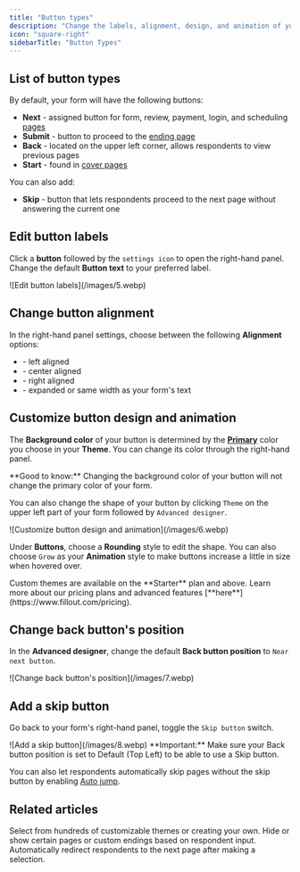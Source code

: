 ```yaml
---
title: "Button types"
description: "Change the labels, alignment, design, and animation of your form's next, submit, and start buttons. Add a skip button and edit the position of your back button."
icon: "square-right"
sidebarTitle: "Button Types"
---
```


## List of button types

By default, your form will have the following buttons:

- **Next**  - assigned button for form, review, payment, login, and scheduling [pages](/help/page-types)
- **Submit** - button to proceed to the [ending page](/help/ending-page)
- **Back**  - located on the upper left corner, allows respondents to view previous pages
- **Start** - found in [cover pages](/help/cover-page)

You can also add:

- **Skip** - button that lets respondents proceed to the next page without answering the current one

## Edit button labels

Click a **button** followed by the `settings icon` to open the right-hand panel. Change the default **Button text** to your preferred label.

<Frame>
  ![Edit button labels](/images/5.webp)
</Frame>

## Change button alignment

In the right-hand panel settings, choose between the following **Alignment** options:

- <Icon icon="arrow-left" /> - left aligned
- <Icon icon="arrow-right" /><Icon icon="pipe" /> <Icon icon="arrow-left" /> - center aligned
- <Icon icon="arrow-right" /> - right aligned
- <Icon icon="arrow-left" /> <Icon icon="pipe" /><Icon icon="arrow-right" /> - expanded or same width as your form's text

## Customize button design and animation

The **Background color** of your button is determined by the [**Primary**](/help/themes) color you choose in your **Theme**. You can change its color through the right-hand panel.

<Check>
  **Good to know:** Changing the background color of your button will not change the primary color of your form.
</Check>

You can also change the shape of your button by clicking `Theme` on the upper left part of your form followed by `Advanced designer`.

<Frame>
  ![Customize button design and animation](/images/6.webp)
</Frame>

Under **Buttons**, choose a **Rounding** style to edit the shape. You can also choose `Grow` as your **Animation** style to make buttons increase a little in size when hovered over.

<Note>
  Custom themes are available on the **Starter** plan and above. Learn more about our pricing plans and advanced features [**here**](https://www.fillout.com/pricing).
</Note>

## Change back button's position

In the **Advanced designer**, change the default **Back button position** to `Near next button`.

<Frame>
  ![Change back button's position](/images/7.webp)
</Frame>

## Add a skip button

Go back to your form's right-hand panel, toggle the `Skip button` switch.

<Frame>
  ![Add a skip button](/images/8.webp)
</Frame>

<Check>
  **Important:** Make sure your Back button position is set to Default (Top Left) to be able to use a Skip button.
</Check>

You can also let respondents automatically skip pages without the skip button by enabling [Auto jump](/help/auto-jump).

## **Related articles**

<CardGroup cols={3}>
  <Card title="Themes" icon="palette" iconType="regular" color="#FFC738" href="/help/themes">
    Select from hundreds of customizable themes or creating your own.
  </Card>
  <Card title="Page logic" icon="diagram-project" iconType="regular" color="#FFC738" href="/help/page-logic">
    Hide or show certain pages or custom endings based on respondent input.
  </Card>
  <Card title="Auto jump" icon="rabbit" iconType="regular" color="#FFC738" href="/help/auto-jump">
    Automatically redirect respondents to the next page after making a selection.
  </Card>
</CardGroup>